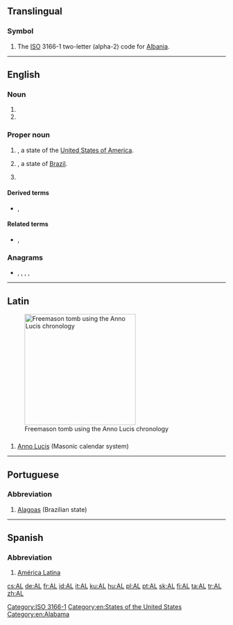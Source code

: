 {{also|Appendix:Variations of "al"}}
==Translingual==

===Symbol===
{{head|mul|symbol}}
# The [[ISO]] 3166-1 two-letter (alpha-2) code for [[Albania]].

[[Category:ISO 3166-1]]

----

==English==

===Noun===
{{en-noun}}

# {{initialism of|assembly language|lang=en}}
# {{initialism of|artificial life|lang=en}}

===Proper noun===
{{en-proper noun}}

# {{abbreviation of|Alabama|lang=en|dot=}}, a state of the [[United States of America]].
# {{abbreviation of|Alagoas|lang=en|dot=}}, a state of [[Brazil]].
# {{label|en|US|Canada|baseball}} {{initialism of|American League|lang=en}}

====Derived terms====
* {{sense|baseball}} {{l|en|ALCS}}, {{l|en|ALDS}}

====Related terms====
* {{sense|baseball}} {{l|en|NL}}, {{l|en|MLB}}

===Anagrams===
* {{l|en|la}}, {{l|en|La}}, {{l|en|LA}}, {{l|en|La.}}, {{l|en|lä}}

[[Category:en:States of the United States]]
[[Category:en:Alabama]]

----

==Latin==
[[File:MasonryAL5916.JPG|thumb|256px|Freemason tomb using the Anno Lucis chronology]]

==={{abbreviation-old|la}}===
{{head|la|abbreviation}}

# [[Anno Lucis]] (Masonic calendar system)

----

==Portuguese==

===Abbreviation===
{{rfc-header|Abbreviation}}
{{head|pt|abbreviation}}

# [[Alagoas]] (Brazilian state)

----

==Spanish==

===Abbreviation===
{{rfc-header|Abbreviation}}
{{head|es|abbreviation}}

# [[América Latina]]

[[cs:AL]]
[[de:AL]]
[[fr:AL]]
[[id:AL]]
[[it:AL]]
[[ku:AL]]
[[hu:AL]]
[[pl:AL]]
[[pt:AL]]
[[sk:AL]]
[[fi:AL]]
[[ta:AL]]
[[tr:AL]]
[[zh:AL]]